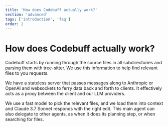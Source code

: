 ```yaml
---
title: 'How does Codebuff actually work?'
section: 'advanced'
tags: ['introduction', 'faq']
order: 2
---
```


# How does Codebuff actually work?

Codebuff starts by running through the source files in all subdirectories and parsing them with tree-sitter. We use this information to help find relevant files to you requests.

We have a stateless server that passes messages along to Anthropic or OpenAI and websockets to ferry data back and forth to clients. It effectively acts as a proxy between the client and our LLM providers.

We use a fast model to pick the relevant files, and we load them into context and Claude 3.7 Sonnet responds with the right edit. This main agent can also delegate to other agents, as when it does its planning step, or when searching for files.
